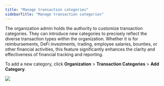 ```yaml
---
title: "Manage transaction categories"
sidebarTitle: "Manage transaction categories"
---
```


The organization admin holds the authority to customize transaction categories. They can introduce new categories to precisely reflect the diverse transaction types within the organization. Whether it is for reimbursements, DeFi investments, trading, employee salaries, bounties, or other financial activities, this feature significantly enhances the clarity and effectiveness of financial tracking and reporting.

To add a new category, click **Organization** > **Transaction Categories** > **Add Category**.

<img src="/en/images/organization/org10.png" className="screenshot_modal"/>
